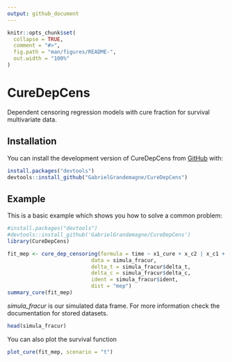 ```yaml
---
output: github_document
---
```


<!-- README.md is generated from README.Rmd. Please edit that file -->

```r
knitr::opts_chunk$set(
  collapse = TRUE,
  comment = "#>",
  fig.path = "man/figures/README-",
  out.width = "100%"
)
```

# CureDepCens

<!-- badges: start -->
<!-- badges: end -->

Dependent censoring regression models with cure fraction for survival multivariate data.

## Installation

You can install the development version of CureDepCens from [GitHub](https://github.com/) with:

```r
install.packages("devtools")
devtools::install_github("GabrielGrandemagne/CureDepCens")
```

## Example

This is a basic example which shows you how to solve a common problem:

```r
#install.packages("devtools")
#devtools::install_github('GabrielGrandemagne/CureDepCens')
library(CureDepCens)

fit_mep <- cure_dep_censoring(formula = time ~ x1_cure + x_c2 | x_c1 + x_c2,
                           data = simula_fracur,
                           delta_t = simula_fracur$delta_t,
                           delta_c = simula_fracur$delta_c,
                           ident = simula_fracur$ident,
                           dist = "mep")
summary_cure(fit_mep)
```

*simula_fracur* is our simulated data frame. For more information check the documentation for stored datasets.

```r
head(simula_fracur)
```

You can also plot the survival function

```r
plot_cure(fit_mep, scenario = "t")
```
